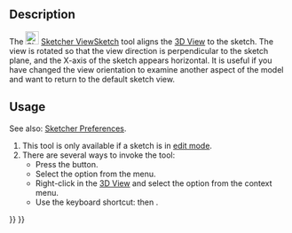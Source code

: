 <languages/>

{{Docnav
|[[Sketcher_LeaveSketch|Leave Sketch]]
|[[Sketcher_ViewSection|Toggle Section View]]
|[[Sketcher_Workbench|Sketcher]]
|IconL=Sketcher_LeaveSketch.svg
|IconR=Sketcher_ViewSection.svg
|IconC=Workbench_Sketcher.svg
}}

<div class="mw-translate-fuzzy">
{{GuiCommand/sv|Name=Sketcher ViewSketch|Name/sv=Sketcher ViewSketch|Workbenches=[[Sketcher Workbench/sv|Sketcher]], [[PartDesign Workbench/sv|PartDesign]]|MenuLocation=Sketch → View sketch}}
</div>

==Description==

The [[Image:Sketcher_ViewSketch.svg|24px]] [[Sketcher_ViewSketch|Sketcher ViewSketch]] tool aligns the [[3D_View|3D View]] to the sketch. The view is rotated so that the view direction is perpendicular to the sketch plane, and the X-axis of the sketch appears horizontal. It is useful if you have changed the view orientation to examine another aspect of the model and want to return to the default sketch view.

==Usage==

See also: [[Sketcher_Preferences#Display|Sketcher Preferences]].

# This tool is only available if a sketch is in [[Sketcher_EditSketch|edit mode]].
# There are several ways to invoke the tool:
#* Press the {{Button|[[Image:Sketcher_ViewSketch.svg|16px]] [[Sketcher_ViewSketch|Align View to Sketch]]}} button.
#* Select the {{MenuCommand|Sketch → [[Image:Sketcher_ViewSketch.svg|16px]] Align View to Sketch}} option from the menu.
#* Right-click in the [[3D_View|3D View]] and select the {{MenuCommand|[[Image:Sketcher_ViewSketch.svg|16px]] Align View to Sketch}} option from the context menu.
#* Use the keyboard shortcut: {{KEY|Q}} then {{KEY|P}}.


{{Docnav
|[[Sketcher_LeaveSketch|Leave Sketch]]
|[[Sketcher_ViewSection|Toggle Section View]]
|[[Sketcher_Workbench|Sketcher]]
|IconL=Sketcher_LeaveSketch.svg
|IconR=Sketcher_ViewSection.svg
|IconC=Workbench_Sketcher.svg
}}

{{Sketcher_Tools_navi{{#translation:}}}}
{{Userdocnavi{{#translation:}}}}